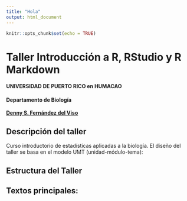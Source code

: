 ```yaml
---
title: "Hola"
output: html_document
---
```


```r
knitr::opts_chunk$set(echo = TRUE)
```

# Taller Introducción a R, RStudio y R Markdown
#### UNIVERSIDAD DE PUERTO RICO en HUMACAO
#### Departamento de Biología
[ __Denny S. Fernández del Viso__](https://sites.google.com/site/hicindicium/home)


## Descripción del taller
Curso introductorio de estadísticas aplicadas a la biología.  El diseño del taller se basa en el modelo UMT (unidad-módulo-tema):  

## Estructura del Taller


## Textos principales:  


